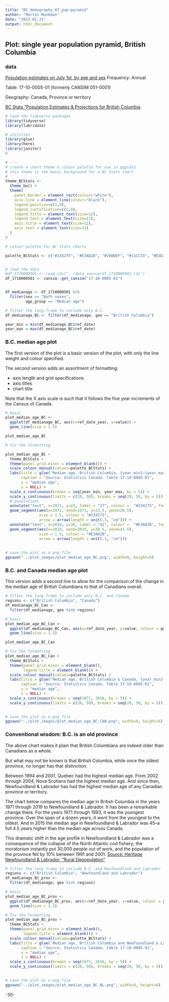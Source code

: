 ```yaml
---
title: "BC_demography_07_pop-pyramid"
author: "Martin Monkman"
date: "2022-01-31"
output: html_document
---
```

<!--
Copyright 2021 Province of British Columbia

Licensed under the Apache License, Version 2.0 (the "License");
you may not use this file except in compliance with the License.
You may obtain a copy of the License at

http://www.apache.org/licenses/LICENSE-2.0

Unless required by applicable law or agreed to in writing, software distributed under the License is distributed on an "AS IS" BASIS,
WITHOUT WARRANTIES OR CONDITIONS OF ANY KIND, either express or implied.
See the License for the specific language governing permissions and limitations under the License.
-->


## Plot: single year population pyramid, British Columbia

### data

[Population estimates on July 1st, by age and sex](https://www150.statcan.gc.ca/t1/tbl1/en/tv.action?pid=1710000501)
Frequency: Annual

Table: 17-10-0005-01 (formerly CANSIM 051-0001)

Geography: Canada, Province or territory

[BC Stats "Population Estimates & Projections for British Columbia](https://bcstats.shinyapps.io/popApp/)


```r

# load the tidyverse packages
library(tidyverse)
library(lubridate)

# utilities
library(glue)
library(here)
library(janitor)
#

# ----
# create a chart theme & colour palette for use in ggplot2
# this theme is the basic background for a BC Stats chart
#
theme_BCStats <- 
  theme_bw() +
  theme(
    panel.border = element_rect(colour="white"),
    axis.line = element_line(colour="black"),
    legend.position=c(1,0), 
    legend.justification=c(1,0),
    legend.title = element_text(size=12),
    legend.text = element_text(size=11),
    axis.title = element_text(size=12),
    axis.text = element_text(size=12)
  )
#

# colour palette for BC Stats charts

palette_BCStats <- c("#234275", "#E3A82B", "#26BDEF", "#11CC33", "#D3E2ED", "8A8A8A")



```





```r

# read the data
#df_1710000501 <- read_rds("../data_source/df_1710000501.rds")
df_1710000501 <- cansim::get_cansim("17-10-0005-01")


df_medianage <- df_1710000501 %>% 
  filter(sex == "Both sexes",
         age_group == "Median age")

# filter the long frame to include only B.C. 
df_medianage_BC <- filter(df_medianage, geo == "British Columbia")

year_min = min(df_medianage_BC$ref_date)
year_max = max(df_medianage_BC$ref_date)


```


### B.C. median age plot

The first version of the plot is a basic version of the plot, with only the line weight and colour specified.

The second version adds an assortment of formatting:

* axis length and grid specifications
* axis titles
* chart title

Note that the X axis scale is such that it follows the five year increments of the Census of Canada.





```r

# basic
plot_median_age_BC <- 
  ggplot(df_medianage_BC, aes(x=ref_date_year, y=value)) +
  geom_line(size = 1.5)

plot_median_age_BC

# fix the formatting

plot_median_age_BC +
  theme_BCStats +
  theme(panel.grid.minor = element_blank()) +
  scale_colour_manual(values=palette_BCStats) +
  labs(title = glue('Median age, British Columbia, {year_min}–{year_max}'),
       caption = "Source: Statistics Canada. Table 17-10-0005-01",
       y = "median age",
       x = NULL) +
  scale_x_continuous(breaks = seq(year_min, year_max, by = 5)) +
  scale_y_continuous(limits = c(20, 50), breaks = seq(20, 50, by = 5)) +
  # annotations
  annotate("text", x=1971, y=22, label = "27", colour =  "#234275", fontface = 2) +
  geom_segment(aes(x=1971, xend=1971, y=23.5, yend=26.5), 
               size = 1.5, colour = "#234275",
               arrow = arrow(length = unit(.3, "cm"))) +
  annotate("text", x=2019, y=38, label = "42", colour =  "#E3A82B", fontface = 2) +
  geom_segment(aes(x=2019, xend=2019, y=38.5, yend=41.5), 
               size = 1.5, colour = "#E3A82B",
               arrow = arrow(length = unit(.3, "cm"))) 
  
  
# save the plot as a png file
ggsave("../plot_images/plot_median_age_BC.png", width=9, height=6)


```

### B.C. and Canada median age plot

This version adds a second line to allow for the comparison of the change in the median age of British Columbians to that of Canadians overall.


```r

# filter the long frame to include only B.C. and Canada
regions <- c("British Columbia", "Canada")
df_medianage_BC_Can <- 
  filter(df_medianage, geo %in% regions)

# basic
plot_median_age_BC_Can <- 
  ggplot(df_medianage_BC_Can, aes(x=ref_date_year, y=value, colour = geo)) +
  geom_line(size = 1.5)

plot_median_age_BC_Can

# fix the formatting
plot_median_age_BC_Can +
  theme_BCStats +
  theme(panel.grid.minor = element_blank(),
        legend.title = element_blank()) +
  scale_colour_manual(values=palette_BCStats) +
  labs(title = glue('Median age, British Columbia & Canada, {year_min}–{year_max}'),
       caption = "Source: Statistics Canada. Table 17-10-0005-01",
       y = "median age",
       x = NULL) +
  scale_x_continuous(breaks = seq(1971, 2016, by = 5)) +
  scale_y_continuous(limits = c(20, 50), breaks = seq(20, 50, by = 5))

  
# save the plot as a png file
ggsave("../plot_images/plot_median_age_BC_CAN.png", width=9, height=6)

```

### Conventional wisdom: B.C. is an old province

The above chart makes it plain that British Columbians are indeed older than Canadians as a whole. 

But what may not be known is that British Columbia, while once the oldest province, no longer has that distinction. 

Between 1994 and 2001, Quebec had the highest median age. From 2002 through 2004, Nova Scotians had the highest median age. And since then, Newfoundland & Labrador has had the highest median age of any Canadian province or territory.  

The chart below compares the median age in British Columbia in the years 1971 through 2019 to Newfoundland & Labrador. It has been a remarkable change there. For the years 1971 through 1993, it was the youngest province. Over the span of a dozen years, it went from the youngest to the oldest. And in 2015 the median age in Newfoundland & Labrador was 45--a full 4.5 years higher than the median age across Canada.

This dramatic shift in the age profile in Newfoundland & Labrador was a consequence of the collapse of the North Atlantic cod fishery; the moratorium instantly put 30,000 people out of work, and the population of the province fell by 10% between 1991 and 2001. [Source: Heritage Newfoundland & Labrador, "Rural Depopulation"](http://www.heritage.nf.ca/articles/society/depopulation.php)

```r

# filter the long frame to include B.C. and Newfoundland and Labrador
regions <- c("British Columbia", "Newfoundland and Labrador")
df_medianage_BC_prov <- 
  filter(df_medianage, geo %in% regions)

# basic
plot_median_age_BC_prov <- 
  ggplot(df_medianage_BC_prov, aes(x=ref_date_year, y=value, colour = geo)) +
  geom_line(size = 1.5)

# fix the formatting
plot_median_age_BC_prov +
  theme_BCStats +
  theme(panel.grid.minor = element_blank(),
        legend.title = element_blank()) +
  scale_colour_manual(values=palette_BCStats) +
  labs(title = glue('Median age, British Columbia and Newfoundland & Labrador, {year_min}–{year_max}'),
       caption = "Source: Statistics Canada. Table 17-10-0005-01",
       y = "median age",
       x = NULL) +
  scale_x_continuous(breaks = seq(1971, 2016, by = 5)) +
  scale_y_continuous(limits = c(20, 50), breaks = seq(20, 50, by = 5))

  
# save the plot as a png file
ggsave("../plot_images/plot_median_age_BC_NL.png", width=9, height=6)

```


-30-